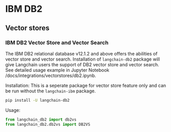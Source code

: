 # IBM DB2

## Vector stores

### IBM DB2 Vector Store and Vector Search

The IBM DB2 relational database v12.1.2 and above offers the abilities of vector store and vector search. Installation of `langchain-db2` package will give Langchain users the support of DB2 vector store and vector search.
See detailed usage example in Jupyter Notebook /docs/integrations/vectorstores/db2.ipynb.

Installation: This is a seperate package for vector store feature only and can be run without the `langchain-ibm` package.
```bash
pip install -U langchain-db2
```
Usage:
```python
from langchain_db2 import db2vs
from langchain_db2.db2vs import DB2VS
```